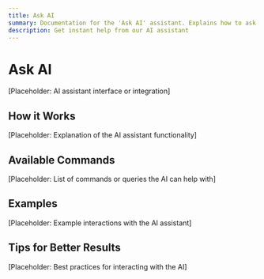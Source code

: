 ```yaml
---
title: Ask AI
summary: Documentation for the 'Ask AI' assistant. Explains how to ask questions, use commands, and get guidance on using the platform.
description: Get instant help from our AI assistant
---
```


# Ask AI

[Placeholder: AI assistant interface or integration]

## How it Works

[Placeholder: Explanation of the AI assistant functionality]

## Available Commands

[Placeholder: List of commands or queries the AI can help with]

## Examples

[Placeholder: Example interactions with the AI assistant]

## Tips for Better Results

[Placeholder: Best practices for interacting with the AI] 